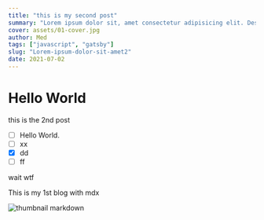 ```yaml
---
title: "this is my second post"
summary: "Lorem ipsum dolor sit, amet consectetur adipisicing elit. Deserunt, odio."
cover: assets/01-cover.jpg
author: Med
tags: ["javascript", "gatsby"]
slug: "Lorem-ipsum-dolor-sit-amet2"
date: 2021-07-02
---
```



# Hello World

this is the 2nd post

- [ ] Hello World.
- [ ] xx
- [x] dd
- [ ] ff

wait wtf

<PageTitle ItemsCountNumber={2}>This is my 1st blog with mdx</PageTitle>

![thumbnail markdown](https://images.unsplash.com/photo-1593642532400-2682810df593?ixid=MnwxMjA3fDF8MHxwaG90by1wYWdlfHx8fGVufDB8fHx8&ixlib=rb-1.2.1&auto=format&fit=crop&w=750&q=80 "test")
